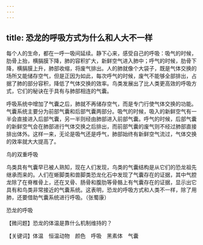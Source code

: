 ```yaml
---
---
---
```

title: 恐龙的呼吸方式为什么和人大不一样
---




每个人的生命，都在一呼一吸间延续。静下心来，感受自己的呼吸：吸气的时候，肋骨上抬，横膈膜下降，肺的容积扩大，新鲜空气进入肺中；呼气的时候，肋骨下降，横膈膜上升，肺部收缩，将废气排出。人的肺就像个大袋子，既是气体交换的场所又能储存空气，但是正因为如此，每次呼气的时候，废气不能够全部排出，占据了肺的部分容积，降低了气体交换的效率。鸟类发展出了比人类更高效的呼吸方式，它们的秘诀在于具有与肺部相连的气囊。

呼吸系统中增加了气囊之后，肺就不再储存空气，而是专门行使气体交换的功能。气囊系统主要分为前部气囊和后部气囊两部分。吸气的时候，吸入的新鲜空气有一半会直接进入后部气囊，另一半则经由肺部进入前部气囊。呼气的时候，后部气囊的新鲜空气会在肺部进行气体交换之后排出，而前部气囊的废气则不经过肺部直接排出体外。这样一来，无论是吸气还是呼气，肺部始终有新鲜空气流过，气体交换的效率就大大提高了。

鸟的双重呼吸



鸟类具有气囊早已被人熟知，现在人们发现，鸟类的气囊结构是从它们的恐龙祖先继承而来的。人们在蜥脚类和兽脚类恐龙化石中发现了气囊存在的证据，其中气腔龙除了在脊椎骨上，还在叉骨、肠骨和腹肋等骨骼上有气囊存在的证据，显示出它具有和鸟类非常接近的气囊系统。这表明，恐龙的呼吸方式和人类不一样，除了用肺，还要借助气囊系统进行呼吸。（张蜀康）

恐龙的呼吸





【微问题】恐龙的体温是靠什么机制维持的？

【关键词】体温　恒温动物　颜色　呼吸　黑素体　气囊